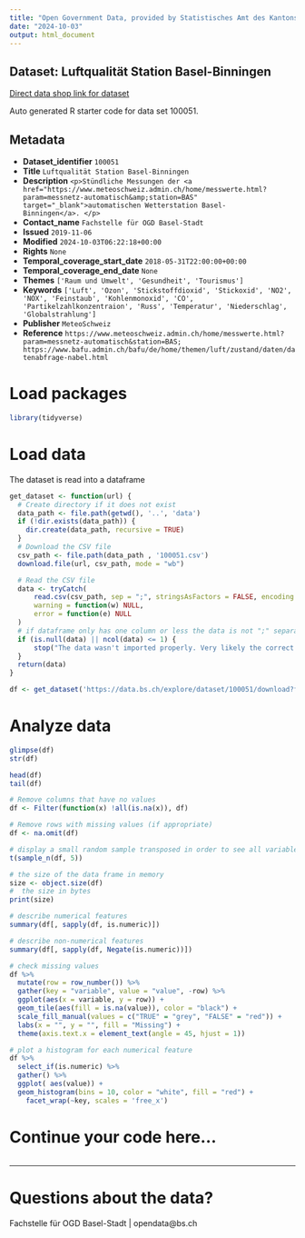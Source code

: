```yaml
---
title: "Open Government Data, provided by Statistisches Amt des Kantons Basel-Stadt - Fachstelle OGD"
date: "2024-10-03"
output: html_document
---
```


## Dataset: Luftqualität Station Basel-Binningen

[Direct data shop link for dataset](https://data.bs.ch/explore/dataset/100051)

Auto generated R starter code for data set 100051.

## Metadata

- **Dataset_identifier** `100051`
- **Title** `Luftqualität Station Basel-Binningen`
- **Description** `<p>Stündliche Messungen der <a href="https://www.meteoschweiz.admin.ch/home/messwerte.html?param=messnetz-automatisch&amp;station=BAS" target="_blank">automatischen Wetterstation Basel-Binningen</a>. </p>`
- **Contact_name** `Fachstelle für OGD Basel-Stadt`
- **Issued** `2019-11-06`
- **Modified** `2024-10-03T06:22:18+00:00`
- **Rights** `None`
- **Temporal_coverage_start_date** `2018-05-31T22:00:00+00:00`
- **Temporal_coverage_end_date** `None`
- **Themes** `['Raum und Umwelt', 'Gesundheit', 'Tourismus']`
- **Keywords** `['Luft', 'Ozon', 'Stickstoffdioxid', 'Stickoxid', 'NO2', 'NOX', 'Feinstaub', 'Kohlenmonoxid', 'CO', 'Partikelzahlkonzentraion', 'Russ', 'Temperatur', 'Niederschlag', 'Globalstrahlung']`
- **Publisher** `MeteoSchweiz`
- **Reference** `https://www.meteoschweiz.admin.ch/home/messwerte.html?param=messnetz-automatisch&station=BAS; https://www.bafu.admin.ch/bafu/de/home/themen/luft/zustand/daten/datenabfrage-nabel.html`


# Load packages

```r

library(tidyverse)
```

# Load data

The dataset is read into a dataframe

```r
get_dataset <- function(url) {
  # Create directory if it does not exist
  data_path <- file.path(getwd(), '..', 'data')
  if (!dir.exists(data_path)) {
    dir.create(data_path, recursive = TRUE)
  }
  # Download the CSV file
  csv_path <- file.path(data_path , '100051.csv')
  download.file(url, csv_path, mode = "wb")

  # Read the CSV file
  data <- tryCatch(
      read.csv(csv_path, sep = ";", stringsAsFactors = FALSE, encoding = "UTF-8"),
      warning = function(w) NULL,
      error = function(e) NULL
  )
  # if dataframe only has one column or less the data is not ";" separated
  if (is.null(data) || ncol(data) <= 1) {
      stop("The data wasn't imported properly. Very likely the correct separator couldn't be found.\nPlease check the dataset manually and adjust the code.")
  }
  return(data)
}
```

```r

df <- get_dataset('https://data.bs.ch/explore/dataset/100051/download?format=csv&timezone=Europe%2FZurich')

```

# Analyze data

```r

glimpse(df)
str(df)

head(df)
tail(df)

```

```r
# Remove columns that have no values
df <- Filter(function(x) !all(is.na(x)), df)

# Remove rows with missing values (if appropriate)
df <- na.omit(df)
```

```r
# display a small random sample transposed in order to see all variables
t(sample_n(df, 5))
```

```r
# the size of the data frame in memory
size <- object.size(df)
#  the size in bytes
print(size)
```

```r
# describe numerical features
summary(df[, sapply(df, is.numeric)])
```

```r
# describe non-numerical features
summary(df[, sapply(df, Negate(is.numeric))])
```

```r
# check missing values
df %>%
  mutate(row = row_number()) %>%
  gather(key = "variable", value = "value", -row) %>%
  ggplot(aes(x = variable, y = row)) +
  geom_tile(aes(fill = is.na(value)), color = "black") +
  scale_fill_manual(values = c("TRUE" = "grey", "FALSE" = "red")) +
  labs(x = "", y = "", fill = "Missing") +
  theme(axis.text.x = element_text(angle = 45, hjust = 1))
```

```r
# plot a histogram for each numerical feature
df %>%
  select_if(is.numeric) %>%
  gather() %>%
  ggplot( aes(value)) +
  geom_histogram(bins = 10, color = "white", fill = "red") +
    facet_wrap(~key, scales = 'free_x')
```

# Continue your code here...

```r

```
------------------------------------------------------------------------

# Questions about the data?

Fachstelle für OGD Basel-Stadt | opendata@bs.ch
